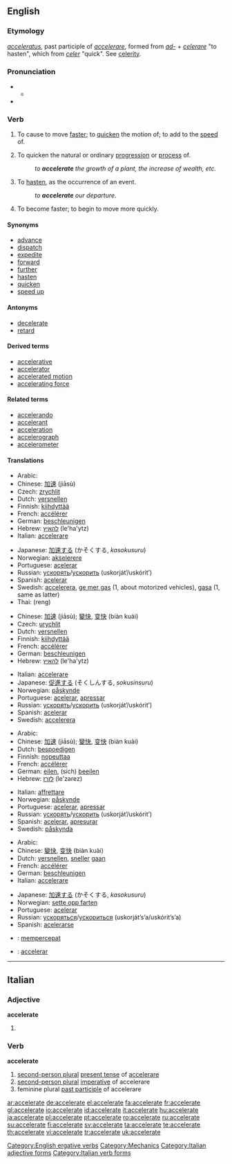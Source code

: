 ==English==

===Etymology===
{{etyl|la}} ''[[acceleratus]]'', past participle of ''[[accelerare]]'', formed from ''[[ad-]]'' + ''[[celerare]]'' "to hasten", which from ''[[celer]]'' "quick". See [[celerity]].

===Pronunciation===
* {{a|RP}}
** {{IPA|/əkˈsɛləˌreɪt/}}
* {{audio|en-us-accelerate.ogg|Audio (US)}}

===Verb===
{{en-verb|accelerat|ing}}

# {{transitive}} To cause to move [[faster]]; to [[quicken]] the motion of; to add to the [[speed]] of.
# {{transitive}} To quicken the natural or ordinary [[progression]] or [[process]] of.
#: ''to '''accelerate''' the growth of a plant, the increase of wealth, etc.''
# {{transitive}} To [[hasten]], as the occurrence of an event.
#: ''to '''accelerate''' our departure''.
# {{intransitive}} To become faster; to begin to move more quickly.

====Synonyms====
* [[advance]]
* [[dispatch]]
* [[expedite]]
* [[forward]]
* [[further]]
* [[hasten]]
* [[quicken]]
* [[speed up]]

====Antonyms====
* [[decelerate]]
* [[retard]]

====Derived terms====
* [[accelerative]]
* [[accelerator]]
* [[accelerated motion]]
* [[accelerating force]]

====Related terms====
* [[accelerando]]
* [[accelerant]]
* [[acceleration]]
* [[accelerograph]]
* [[accelerometer]]

====Translations====
{{trans-top|to cause to move faster}}
* Arabic: {{Arab|[[تسريع]]}}
* Chinese: [[加速]] (jiāsù)
* Czech: [[zrychlit]]
* Dutch: [[versnellen]]
* Finnish: [[kiihdyttää]]
* French: [[accélérer]]
* German: [[beschleunigen]]
* Hebrew: [[להאיץ]] (le'ha'ytz)
* Italian: [[accelerare]]
{{trans-mid}}
* Japanese: [[加速する]] (かそくする, ''kasokusuru'')
* Norwegian: [[akselerere]]
* Portuguese: [[acelerar]]
* Russian: [[ускорять]]/[[ускорить]] (uskorját’/uskórit’)
* Spanish: [[acelerar]]
* Swedish: [[accelerera]], [[ge mer gas]] (1, about motorized vehicles), [[gasa]] (1, same as latter)
* Thai: {{Thai|[[เร่ง]]}} (reng)
{{trans-bottom}}

{{trans-top|to quicken natural or ordinary progression or process}}
* Chinese: [[加速]] (jiāsù); [[變快]], [[变快]] (biàn kuài)
* Czech: [[urychlit]]
* Dutch: [[versnellen]]
* Finnish: [[kiihdyttää]]
* French: [[accélérer]]
* German: [[beschleunigen]]
* Hebrew: [[להאיץ]] (le'ha'ytz)
{{trans-mid}}
* Italian: [[accelerare]]
* Japanese: [[促進する]] (そくしんする, ''sokusinsuru'')
* Norwegian: [[påskynde]]
* Portuguese: [[acelerar]], [[apressar]]
* Russian: [[ускорять]]/[[ускорить]] (uskorját’/uskórit’)
* Spanish: [[acelerar]]
* Swedish: [[accelerera]]
{{trans-bottom}}

{{trans-top|to hasten}}
* Arabic: {{Arab|[[إستعجال]]}}
* Chinese: [[加速]] (jiāsù); [[變快]], [[变快]] (biàn kuài)
* Dutch: [[bespoedigen]]
* Finnish: [[nopeuttaa]]
* French: [[accélérer]]
* German: [[eilen]], (sich) [[beeilen]]
* Hebrew: [[לזרז]] (le'zarez)
{{trans-mid}}
* Italian: [[affrettare]]
* Norwegian: [[påskynde]]
* Portuguese: [[acelerar]], [[apressar]]
* Russian: [[ускорять]]/[[ускорить]] (uskorját’/uskórit’)
* Spanish: [[acelerar]], [[apresurar]]
* Swedish: [[påskynda]]
{{trans-bottom}}

{{trans-top|to become faster}}
* Arabic: {{Arab|[[إسراع]]}}
* Chinese: [[變快]], [[变快]] (biàn kuài)
* Dutch: [[versnellen]], [[sneller]] [[gaan]]
* French: [[accélérer]]
* German: [[beschleunigen]]
* Italian: [[accelerare]]
{{trans-mid}}
* Japanese: [[加速する]] (かそくする, ''kasokusuru'')
* Norwegian: [[sette opp farten]]
* Portuguese: [[acelerar]]
* Russian: [[ускоряться]]/[[ускориться]] (uskorját’s’a/uskórit’s’a)
* Spanish: [[acelerarse]]
{{trans-bottom}}

{{checktrans}}
* {{ttbc|Indonesian}}: [[cepat|mempercepat]]
* {{ttbc|Interlingua}}: [[accelerar]]

[[Category:English ergative verbs]]
[[Category:Mechanics]]

----

==Italian==

===Adjective===
'''accelerate''' {{p}}

# {{feminine of|accelerato#Adjective|accelerato}}

===Verb===
'''accelerate'''

# [[second-person plural]] [[present tense]] of [[accelerare]]
# [[second-person plural]] [[imperative]] of accelerare
# feminine plural [[past participle]] of accelerare

[[Category:Italian adjective forms]]
[[Category:Italian verb forms]]

[[ar:accelerate]]
[[de:accelerate]]
[[el:accelerate]]
[[fa:accelerate]]
[[fr:accelerate]]
[[gl:accelerate]]
[[io:accelerate]]
[[id:accelerate]]
[[it:accelerate]]
[[hu:accelerate]]
[[ja:accelerate]]
[[pl:accelerate]]
[[pt:accelerate]]
[[ro:accelerate]]
[[ru:accelerate]]
[[su:accelerate]]
[[fi:accelerate]]
[[sv:accelerate]]
[[ta:accelerate]]
[[te:accelerate]]
[[th:accelerate]]
[[vi:accelerate]]
[[tr:accelerate]]
[[uk:accelerate]]